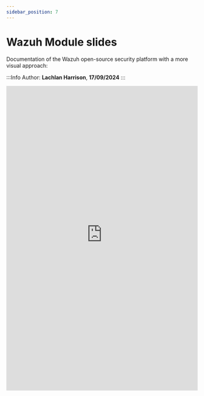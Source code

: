 ```yaml
---
sidebar_position: 7
---
```


# Wazuh Module slides

Documentation of the Wazuh open-source security platform with a more visual approach:

:::Info
Author: **Lachlan Harrison**, **17/09/2024**
:::

<embed
     src="https://redback-operations.github.io/redback-documentation/pdf/Wazuh-Presentation.pdf"
     type="application/pdf"
     width="100%"
     height="800px"
/>
